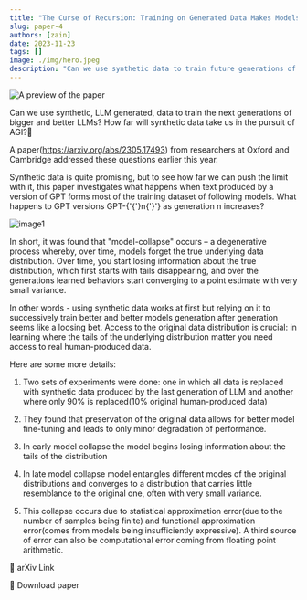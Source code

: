 ```yaml
---
title: "The Curse of Recursion: Training on Generated Data Makes Models Forget"
slug: paper-4
authors: [zain]
date: 2023-11-23
tags: []
image: ./img/hero.jpeg
description: "Can we use synthetic data to train future generations of LLM's?"
---
```

![A preview of the paper](./img/hero.jpeg)

<!-- truncate -->


Can we use synthetic, LLM generated, data to train the next generations of bigger and better LLMs? How far will synthetic data take us in the pursuit of AGI?🤔

A paper(https://arxiv.org/abs/2305.17493) from researchers at Oxford and Cambridge addressed these questions earlier this year.

Synthetic data is quite promising, but to see how far we can push the limit with it, this paper investigates what happens when text produced by a version of GPT forms most of the training dataset of following models. What happens to GPT versions GPT-{'{'}n{'}'}
 as generation n increases?

![image1](./img/img.jpeg)

In short, it was found that "model-collapse" occurs – a degenerative process whereby, over time, models forget the true underlying data distribution. Over time, you start losing information about the true distribution, which first starts with tails disappearing, and over the generations learned behaviors start converging to a point estimate with very small variance.

In other words - using synthetic data works at first but relying on it to successively train better and better models generation after generation seems like a loosing bet. Access to the original data distribution is crucial: in learning where the tails of the underlying distribution matter you need access to real human-produced data.

Here are some more details:

1. Two sets of experiments were done: one in which all data is replaced with synthetic data produced by the last generation of LLM and another where only 90% is replaced(10% original human-produced data)

2. They found that preservation of the original data allows for better model fine-tuning and leads to only minor degradation of performance.

3. In early model collapse the model begins losing information about the tails of the distribution

4. In late model collapse model entangles different modes of the original distributions and converges to a distribution that carries little resemblance to the original one, often with very small variance.

5. This collapse occurs due to statistical approximation error(due to the number of samples being finite) and functional approximation error(comes from models being insufficiently expressive). A third source of error can also be computational error coming from floating point arithmetic.

<p>
  <DownloadButton link='https://arxiv.org/abs/2305.17493'>🔗 arXiv Link</DownloadButton>
</p>
<p>
  <DownloadButton link='https://arxiv.org/pdf/2305.17493'>📜 Download paper</DownloadButton>
</p>


<!-- We could create a specific template for Paper Review's -->

<WhatNext />
